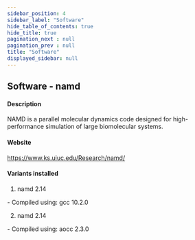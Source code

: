 ```yaml
---
sidebar_position: 4
sidebar_label: "Software"
hide_table_of_contents: true
hide_title: true
pagination_next : null
pagination_prev : null
title: "Software"
displayed_sidebar: null
---
```


## Software - namd


#### Description
NAMD is a parallel molecular dynamics code designed for high-performance simulation of large biomolecular systems.

#### Website
https://www.ks.uiuc.edu/Research/namd/

#### Variants installed
1. namd 2.14
<div class="ul-circle">
    - Compiled using: gcc 10.2.0
</div>

2. namd 2.14
<div class="ul-circle">
    - Compiled using: aocc 2.3.0
</div>

